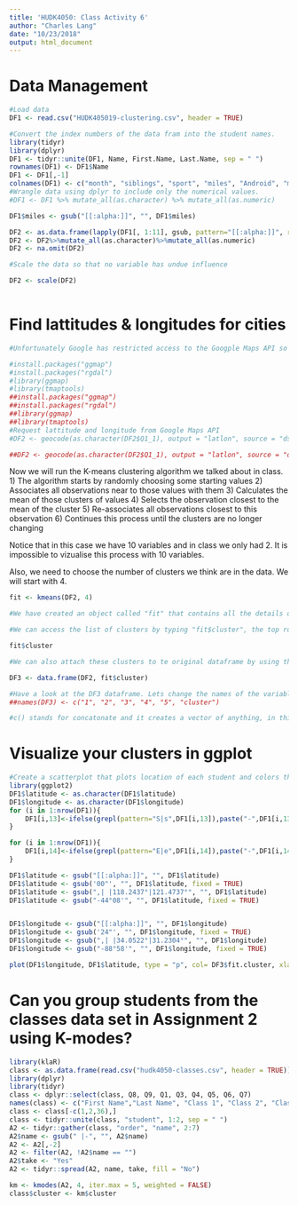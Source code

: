 ```yaml
---
title: 'HUDK4050: Class Activity 6'
author: "Charles Lang"
date: "10/23/2018"
output: html_document
---
```

# Data Management
```r
#Load data
DF1 <- read.csv("HUDK405019-clustering.csv", header = TRUE)

#Convert the index numbers of the data fram into the student names.
library(tidyr)
library(dplyr)
DF1 <- tidyr::unite(DF1, Name, First.Name, Last.Name, sep = " ")
rownames(DF1) <- DF1$Name
DF1 <- DF1[,-1]
colnames(DF1) <- c("month", "siblings", "sport", "miles", "Android", "movies", "pets", "people", "cook", "class", "state", "city", "latitude", "longitude")
#Wrangle data using dplyr to include only the numerical values.
#DF1 <- DF1 %>% mutate_all(as.character) %>% mutate_all(as.numeric)

DF1$miles <- gsub("[[:alpha:]]", "", DF1$miles)

DF2 <- as.data.frame(lapply(DF1[, 1:11], gsub, pattern="[[:alpha:]]", replacement = NA), row.names = rownames(DF1))
DF2 <- DF2%>%mutate_all(as.character)%>%mutate_all(as.numeric)
DF2 <- na.omit(DF2)

#Scale the data so that no variable has undue influence

DF2 <- scale(DF2)
 
```

# Find lattitudes & longitudes for cities
```r
#Unfortunately Google has restricted access to the Googple Maps API so the code below no longer works. Instead you have the lats and longs in your data.

#install.packages("ggmap")
#install.packages("rgdal")
#library(ggmap)
#library(tmaptools)
##install.packages("ggmap")
##install.packages("rgdal")
##library(ggmap)
##library(tmaptools)
#Request lattitude and longitude from Google Maps API
#DF2 <- geocode(as.character(DF2$Q1_1), output = "latlon", source = "dsk")

##DF2 <- geocode(as.character(DF2$Q1_1), output = "latlon", source = "dsk")

```
Now we will run the K-means clustering algorithm we talked about in class. 
1) The algorithm starts by randomly choosing some starting values 
2) Associates all observations near to those values with them
3) Calculates the mean of those clusters of values
4) Selects the observation closest to the mean of the cluster
5) Re-associates all observations closest to this observation
6) Continues this process until the clusters are no longer changing

Notice that in this case we have 10 variables and in class we only had 2. It is impossible to vizualise this process with 10 variables.

Also, we need to choose the number of clusters we think are in the data. We will start with 4.

```r
fit <- kmeans(DF2, 4) 

#We have created an object called "fit" that contains all the details of our clustering including which observations belong to each cluster.

#We can access the list of clusters by typing "fit$cluster", the top row corresponds to the original order the rows were in. Notice we have deleted some rows.

fit$cluster

#We can also attach these clusters to te original dataframe by using the "data.frame" command to create a new data frame called K4.

DF3 <- data.frame(DF2, fit$cluster)

#Have a look at the DF3 dataframe. Lets change the names of the variables to make it more convenient with the names() command.
##names(DF3) <- c("1", "2", "3", "4", "5", "cluster") 

#c() stands for concatonate and it creates a vector of anything, in this case a vector of names.

```

# Visualize your clusters in ggplot
```r
#Create a scatterplot that plots location of each student and colors the points according to their cluster
library(ggplot2)
DF1$latitude <- as.character(DF1$latitude)
DF1$longitude <- as.character(DF1$longitude)
for (i in 1:nrow(DF1)){
    DF1[i,13]<-ifelse(grepl(pattern="S|s",DF1[i,13]),paste("-",DF1[i,13],sep=""),DF1[i,13])
}

for (i in 1:nrow(DF1)){
    DF1[i,14]<-ifelse(grepl(pattern="E|e",DF1[i,14]),paste("-",DF1[i,14],sep=""),DF1[i,14])
}

DF1$latitude <- gsub("[[:alpha:]]", "", DF1$latitude)
DF1$latitude <- gsub('00"', "", DF1$latitude, fixed = TRUE)
DF1$latitude <- gsub(",| |118.2437°|121.4737°", "", DF1$latitude)
DF1$latitude <- gsub("-44°08'", "", DF1$latitude, fixed = TRUE)


DF1$longitude <- gsub("[[:alpha:]]", "", DF1$longitude)
DF1$longitude <- gsub('24"', "", DF1$longitude, fixed = TRUE)
DF1$longitude <- gsub(",| |34.0522°|31.2304°", "", DF1$longitude)
DF1$longitude <- gsub("-88°58'", "", DF1$longitude, fixed = TRUE)

plot(DF1$longitude, DF1$latitude, type = "p", col= DF3$fit.cluster, xlab = "longitude", ylab = "latitude")

```

# Can you group students from the classes data set in Assignment 2 using K-modes?

```r

library(klaR)
class <- as.data.frame(read.csv("hudk4050-classes.csv", header = TRUE))
library(dplyr)
library(tidyr)
class <- dplyr::select(class, Q8, Q9, Q1, Q3, Q4, Q5, Q6, Q7)
names(class) <- c("First Name","Last Name", "Class 1", "Class 2", "Class 3", "Class 4", "Class 5", "Class 6")
class <- class[-c(1,2,36),]
class <- tidyr::unite(class, "student", 1:2, sep = " ")
A2 <- tidyr::gather(class, "order", "name", 2:7)
A2$name <- gsub(" |-", "", A2$name)
A2 <- A2[,-2]
A2 <- filter(A2, !A2$name == "")
A2$take <- "Yes"
A2 <- tidyr::spread(A2, name, take, fill = "No")

km <- kmodes(A2, 4, iter.max = 5, weighted = FALSE)
class$cluster <- km$cluster
```

